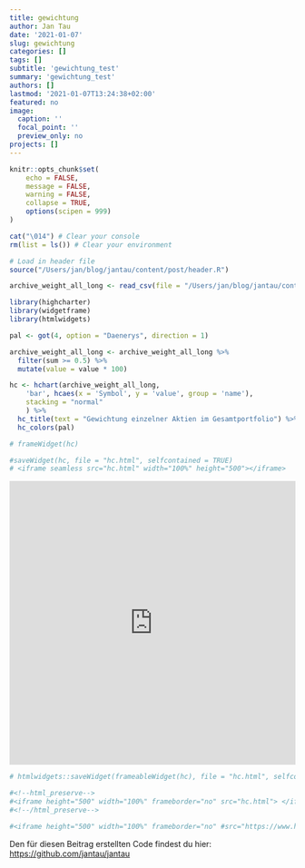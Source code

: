 ```yaml
---
title: gewichtung
author: Jan Tau
date: '2021-01-07'
slug: gewichtung
categories: []
tags: []
subtitle: 'gewichtung_test'
summary: 'gewichtung_test'
authors: []
lastmod: '2021-01-07T13:24:38+02:00'
featured: no
image:
  caption: ''
  focal_point: ''
  preview_only: no
projects: []
---
```


```r
knitr::opts_chunk$set(
	echo = FALSE,
	message = FALSE,
	warning = FALSE,
	collapse = TRUE,
	options(scipen = 999)
)

cat("\014") # Clear your console
rm(list = ls()) # Clear your environment

# Load in header file
source("/Users/jan/blog/jantau/content/post/header.R")
```


```r
archive_weight_all_long <- read_csv(file = "/Users/jan/blog/jantau/content/post/2021-02-27-portfolio-und-aktien-gewichtung/weight_all_long.csv")
```

```r
library(highcharter)
library(widgetframe)
library(htmlwidgets)

pal <- got(4, option = "Daenerys", direction = 1)

archive_weight_all_long <- archive_weight_all_long %>% 
  filter(sum >= 0.5) %>%
  mutate(value = value * 100)

hc <- hchart(archive_weight_all_long,
    'bar', hcaes(x = 'Symbol', y = 'value', group = 'name'),
    stacking = "normal"
    ) %>%
  hc_title(text = "Gewichtung einzelner Aktien im Gesamtportfolio") %>%
  hc_colors(pal) 

# frameWidget(hc)

```

```r
#saveWidget(hc, file = "hc.html", selfcontained = TRUE)
# <iframe seamless src="hc.html" width="100%" height="500"></iframe>
```

<iframe height="500" width="100%" frameborder="no" src="https://jantau.github.io/highchart/hc"> </iframe>



```r
# htmlwidgets::saveWidget(frameableWidget(hc), file = "hc.html", selfcontained = TRUE)

#<!--html_preserve-->
#<iframe height="500" width="100%" frameborder="no" src="hc.html"> </iframe>
#<!--/html_preserve-->

#<iframe height="500" width="100%" frameborder="no" #src="https://www.highcharts.com/demo/line-basic"> </iframe>
```



Den für diesen Beitrag erstellten Code findest du hier: [https://github.com/jantau/jantau](https://github.com/jantau/jantau/tree/main/content/post){target="_blank"}
